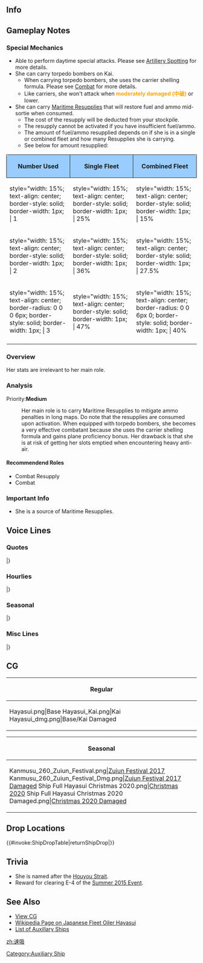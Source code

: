 ==Info==
{{KanmusuInfo|ID=260}}
{{KanmusuInfo|ID=260a}}

==Gameplay Notes==
===Special Mechanics===
* Able to perform daytime special attacks. Please see [[Combat/Artillery_Spotting|Artillery Spotting]] for more details.
* She can carry torpedo bombers on Kai. 
** When carrying torpedo bombers, she uses the carrier shelling formula. Please see [[Combat#Damage_Calculations|Combat]] for more details.
** Like carriers, she won't attack when <span style="color:orange;">'''moderately damaged (中破)'''</span> or lower.
* She can carry [[Maritime Resupply|Maritime Resupplies]] that will restore fuel and ammo mid-sortie when consumed.
** The cost of the resupply will be deducted from your stockpile.
** The resupply cannot be activated if you have insufficient fuel/ammo.
** The amount of fuel/ammo resupplied depends on if she is in a single or combined fleet and how many Resupplies she is carrying.
** See below for amount resupplied:
{| class="mw-collapsible" style="width: 45%;"
!style="width: 15%; text-align: center; border-radius: 6px 0 0 0; border-style: solid; border-width: 1px; background-color:#99CCFF" | '''Number Used'''
!style="width: 15%; text-align: center; border-style: solid; border-width: 1px; background-color:#99CCFF" | '''Single Fleet'''
!style="width: 15%; text-align: center; border-radius: 0 6px 0 0; border-style: solid; border-width: 1px; background-color:#99CCFF" | '''Combined Fleet'''
|-
|style="width: 15%; text-align: center; border-style: solid; border-width: 1px; | 1
|style="width: 15%; text-align: center; border-style: solid; border-width: 1px; | 25%
|style="width: 15%; text-align: center; border-style: solid; border-width: 1px; | 15%
|-
|style="width: 15%; text-align: center; border-style: solid; border-width: 1px; | 2
|style="width: 15%; text-align: center; border-style: solid; border-width: 1px; | 36%
|style="width: 15%; text-align: center; border-style: solid; border-width: 1px; | 27.5%
|-
|style="width: 15%; text-align: center; border-radius: 0 0 0 6px; border-style: solid; border-width: 1px; | 3
|style="width: 15%; text-align: center; border-style: solid; border-width: 1px; | 47%
|style="width: 15%; text-align: center; border-radius: 0 0 6px 0; border-style: solid; border-width: 1px; | 40%
|-
|}

===Overview===
Her stats are irrelevant to her main role.

===Analysis===
Priority:'''Medium'''

: Her main role is to carry Maritime Resupplies to mitigate ammo penalties in long maps. Do note that the resupplies are consumed upon activation. When equipped with torpedo bombers, she becomes a very effective combatant because she uses the carrier shelling formula and gains plane proficiency bonus. Her drawback is that she is at risk of getting her slots emptied when encountering heavy anti-air.

====Recommendend Roles====
* Combat Resupply
* Combat

===Important Info===
* She is a source of Maritime Resupplies.

==Voice Lines==
===Quotes===
{{ShipquoteHeader}}
{{ShipquoteKai
| scenario    =Introduction
| origin      =おはようございます。航空機搭載給油艦 速吸です。みなさんのサポート、頑張ります。
| translation =Good morning. I'm the aircraft carrying fleet oiler Hayasui. I'll do my best to support everyone.
| audio       =Hayasui-Intro.mp3
}}
{{ShipquoteKai
| scenario    =Introduction
| kai        =yes
| origin      =おはようございます。航空機搭載給油艦、速吸、頑張ります。艦載機出撃用意、バッチリです！
| translation =Good morning. I'm the aircraft carrying fleet oiler Hayasui and I'll do my best. My planes are all ready to deploy!
| audio       =HayasuiKai-Intro.mp3
}}
{{ShipquoteKai
| scenario    =Library
| origin      =随伴型の給油艦、速吸です。よろしくお願いします！様々な物資を補給できろ多用途給油艦でありながら、航空機の運用が可能な設計です。ミッドウエー海戦後の計画変更で流星の発信も可能となりました！
| translation =I'm Hayasui, the auxiliary-type fleet oiler. Pleased to meet you! I can supply various materials because I'm a multi purpose oiler, I'm also designed to operate aircraft. It's even possible that the Midway Operation could have been different if I was there to launch Ryuusei!	
| audio       =Hayasui-Library.mp3
}}
{{ShipquoteKai
| scenario    =Secretary 1
| origin      =はい！速吸、参ります！
| translation =Yes! Reporting in!
| audio       =Hayasui-Sec1.mp3
}}
{{ShipquoteKai
| scenario    =Secretary 1
| kai        =yes
| origin      =はい！　速吸、いつでもどうぞ。
| translation =Yes! I'm ready at any time.
| audio       =HayasuiKai-Sec1.mp3
}}
{{ShipquoteKai
| scenario    =Secretary 2
| origin      =提督さん、補給任務ですか？頑張ります！
| translation =Is it a supply mission, Admiral? I'll do my best!
| audio       =Hayasui-Sec2.mp3
}}
{{ShipquoteKai
| scenario    =Secretary 2
| kai        =yes
| origin      =提督さん、艦隊随伴任務ですか？　速吸、頑張ります！
| translation =A fleet auxiliary mission, Admiral? I'll do my best!
| audio       =HayasuiKai-Sec2.mp3
}}
{{ShipquoteKai
| scenario    =Secretary 3
| origin      =提督さん、ターンテーブルは…その…いえ…問題ありません…大丈夫です。
| translation =Admiral, that turntable... is... no... it's no problem... I'm fine.
| audio       =Hayasui-Sec3.mp3
}}
{{ShipquoteKai
| scenario    =Secretary 3
| kai        =yes
| origin      =提督さん？！…ターンテーブルは…ぁいえ、格納庫も…別に、その…大丈夫です。
| translation =Admiral?! ...The turntable is... Ah, it's nothing, the hangar is also... It's nothing much... I'm fine.
| audio       =HayasuiKai-Sec3.mp3
}}
{{ShipquoteKai
| scenario    =Secretary Idle
| origin      =えっと…次の作戦とか行かなくても…あっ…まだいいんですか？すみません、何かやることがあれば…はい、速吸待機してます！
| translation =Ummm... Is it still not time to... ah... go on the next operation? Sorry, there is something you need to do first... yes, I'll be on standby!
| audio       =Hayasui-SecIdle.mp3
}}
{{ShipquoteKai
| scenario    =Secretary (Married)
| origin      =提督さん、流星もいいですけど、水上機もいいですよね。瑞雲とか…あっ…違うです！最上さんとか日向さんとか…別に…
| translation =Even though Ryuusei are nice, seaplanes are nice too right, Admiral. Like Zuiuns... ah... That's not it! Mogami-san and Hyuuga-san are... special...
| audio       =Hayasui-SecMarried.mp3
}}
{{ShipquoteKai
| scenario    =Wedding
| origin      =提督さん、お呼びでしょうか？ん！？この箱を速吸に？開けてもいいですか？わぁ…きれい！あぁ！これって…これって！？
| translation =Did you call me, Admiral? Hmm!? Is this box for me? Can I open it? Whoa.. it's beautiful! AaH! Is this... really!?
| audio       =Hayasui-Wedding.mp3
}}
{{ShipquoteKai
| scenario    =Player's Score
| origin      =提督さん、最新の情報ですね？はい、ご用意します！
| translation =The latest information, Admiral? Yes, I'll get it!
| audio       =Hayasui-PlayerScore.mp3
}}
{{ShipquoteKai
| scenario    =Joining The Fleet
| origin      =はい、連合艦隊直属給油艦速吸、抜錨します！
| translation =Yes, fleet oiler Hayasui, setting sail under the banner of the Combined Fleet!
| audio       =Hayasui-JoinFleet.mp3
}}
{{ShipquoteKai
| scenario    =Equipment 1
| origin      =この機材は…あぁ…はい！速吸,運用可能です！
| translation =This equipment is... ah... yes! I can put it to use!
| audio       =Hayasui-Equip1.mp3
}}
{{ShipquoteKai
| scenario    =Equipment 2
| origin      =これなら…これなら艦隊の皆さんと一緒に戦えるかもしれません！
| translation =With this... with this I may be able to fight together with the rest of the fleet!
| audio       =Hayasui-Equip2.mp3
}}
{{ShipquoteKai
| scenario    =Equipment 2
| kai        =yes
| origin      =新型の流星ですか？　はぁ！、楽しみです♪
| translation =A new model of Ryuusei? Wow, I'm excited♪
| audio       =HayasuiKai-Equip2.mp3
}}
{{ShipquoteKai
| scenario    =Equipment 3
| origin      =お茶ですか？はい！
| translation =Some tea? Yes!
| audio       =Hayasui-Equip3.mp3
}}
{{ShipquoteKai
| scenario    =Supply
| origin      =そうか！速吸自身の補給も入りますもんね！提督さん、いつもありがとう！
| translation =That's right! Hayasui also needs resupplying! Thank you for everything, Admiral!
| audio       =Hayasui-Supply.mp3
}}
{{ShipquoteKai
| scenario    =Docking (Minor)
| origin      =すみません…儀装や補給設備が…はい！直します。
| translation =I'm sorry... the ceremonial equipment and supply facilities are... Yes! I'll fix them up.
| audio       =Hayasui-DockMinor.mp3
}}
{{ShipquoteKai
| scenario    =Docking (Major)
| origin      =やだ！？重油タンクに穴が？えっ！？弾薬庫や糧食かも？すみません、直します。
| translation =Oh no!? A hole in the fuel tank? Eh!? Even the magazine and provisions? I'm sorry, I'll get it fix it.
| audio       =Hayasui-DockMajor.mp3
}}
{{ShipquoteKai
| scenario    =Construction
| origin      =新しい艦が就役したみたいです。楽しみですね。
| translation =It seems that a new ship has been commissioned. I'm looking forward to it.
| audio       =Hayasui-Construction.mp3
}}
{{ShipquoteKai
| scenario    =Return From Sortie
| origin      =艦隊が戻ってきました！ああ～よかったみんな無事で…
| translation =The fleet has returned! Aah, thank goodness everyone is safe...
| audio       =Hayasui-SortieReturn.mp3
}}
{{ShipquoteKai
| scenario    =Starting A Sortie
| origin      =第一補給部隊、旗艦速吸、抜錨！艦隊出撃です！
| translation =First Resupply Unit, flagship Hayasui, setting sail! Fleet sortieing!
| audio       =Hayasui-Sortie.mp3
}}
{{ShipquoteKai
| scenario    =Starting A Sortie
| kai        =yes
| origin      =速吸船団、旗艦速吸、抜錨！　えへ、言ってみたかったんです。
| translation =Hayasui fleet, flagship Hayasui, setting sail! Ehe, I've always wanted to say that. 
| audio       =HayasuiKai-Sortie.mp3
}}
{{ShipquoteKai
| scenario    =Starting A Battle
| origin      =敵艦隊発見！？は、えっと…攻撃です。速吸航空隊、発艦始め！
| translation =Enemy fleet detected!? Ah, ummm... begin attack. Hayasui air wing, begin take off!
| audio       =Hayasui-BattleStart.mp3
}}
{{ShipquoteKai
| scenario    =Attack
| origin      =航空甲板、大丈夫？航空隊発艦！
| translation =Flight deck, all green? Air wing take off!
| audio       =Hayasui-Attack.mp3
}}
{{ShipquoteKai
| scenario    =Attack
| kai        =yes
| origin      =速吸航空隊、順次発艦！　かかれ！
| translation =Hayasui Air Wing, launch in order! Start up!
| audio       =HayasuiKai-Attack.mp3
}}
{{ShipquoteKai
| scenario    =Air Battle/Night Battle Attack
| origin      =速吸航空隊、頼みます！
| translation =Hayasui air wing, I'm counting on you!
| audio       =Hayasui-NightAttack.mp3
}}
{{ShipquoteKai
| scenario    =Air Battle/Night Battle Attack
| kai        =yes
| origin      =航空甲板、大丈夫？ 航空隊発艦！ 
| translation =Flight deck all good? Air wing, launch!
| audio       =Hayasui-Attack.mp3
}}
{{ShipquoteKai
| scenario    =Night Battle
| origin      =夜戦…ん…やるしかないです！主砲砲戦よい、突入します！
| translation =Night battle... hmmm... can't be helped! Begin artillery combat, charge!
| audio       =Hayasui-NightBattle.mp3
}}
{{ShipquoteKai
| scenario    =MVP
| origin      =えぇー、速吸の航空隊が大戦果を挙げたんですか？素直に嬉しいです。嬉しい！
| translation =Eeh, Hayasui's air wing achieved a lot? I'm honestly happy. Really happy!
| audio       =Hayasui-MVP.mp3
}}
{{ShipquoteKai
| scenario    =Minor Damage 1
| origin      =ひゃっ…ひゃぁ！重油タンクは…平気？
| translation =Hiyaa... hiyaa! Is the fuel oil tank... alright?
| audio       =Hayasui-MinorDamage1.mp3
}}
{{ShipquoteKai
| scenario    =Minor Damage 2
| origin      =いー痛い…！ああ…大事な補給物資が…もう！
| translation =Owww...! Aah... the important supplies are... ugh!
| audio       =Hayasui-MinorDamage2.mp3
}}
{{ShipquoteKai
| scenario    =Major Damage
| origin      =被弾しました。私、防御力ないので、少しピンチです。
| translation =I'm hit. I don't have much defence so I'm in a bit of a pinch.
| audio       =Hayasui-MajorDamage.mp3
}}
{{ShipquoteKai
| scenario    =Sunk
| origin      =あっ…あれ…？体が傾いて…えぇー？速吸…沈んでいるの…？やだぁ…
| translation =Hu...huh...? My body is listing... eh? I'm... sinking...? No...
| audio       =Hayasui-Sinking.mp3
}}
|}<references/>

{{clear}}

===Hourlies===
{{ShipquoteHeader | type = hourly}}
{{ShipquoteKai
| scenario    =00:00
| origin      =提督さん、日付が変わりました。本日はこの速吸が、時刻をお知らせしますね。はい、任せて下さい！
| translation =The date has changed, Admiral. I, Hayasui, will be notifying you of the time today. Yes, please leave it to me!
| audio       =HayasuiKai-0000.mp3
}}
{{ShipquoteKai
| scenario    =01:00
| origin      =提督さん、マルヒトマルマルです。はい！　まだまだ速吸、大丈夫です！　ほら！
| translation =It's 0100, Admiral. Yes! I'm still fine! See!
| audio       =HayasuiKai-0100.mp3
}}
{{ShipquoteKai
| scenario    =02:00
| origin      =提督さん、マルフタ…マルマルです。や、やだ、眠くなってなんかいません！　はい！
| translation =It's 02...00, Admiral. N-no, I'm not sleepy at all! Yes!
| audio       =HayasuiKai-0200.mp3
}}
{{ShipquoteKai
| scenario    =03:00
| origin      =マルサン…マル…マル…あ、あれ？　はっ？！　お、起きてますって。全然大丈夫だもん！
| translation =03...0...0... Wh-wha? Huh?! I-I'm awake. I'm totally fine!
| audio       =HayasuiKai-0300.mp3
}}
{{ShipquoteKai
| scenario    =04:00
| origin      =マル、ヨン…マル…ふぅぅ…むにゃむにゃ…も、もう積み込めないですぅ…はぁ…むにゃむにゃ…
| translation =0,4...0... *sleeping noises*... *mumble mumble*... I-I can't carry any more... *sigh*... *mumble mumble*.
| audio       =HayasuiKai-0400.mp3
}}
{{ShipquoteKai
| scenario    =05:00
| origin      =ふぇ…ふぅ……はっ？！　や、やだ提督さん、どうして起こしてくれないんです？！　やだぁ…
| translation =*Sleeping noises*... Huh?! O-oh no, why didn't you wake me up, Admiral?! Oh no...
| audio       =HayasuiKai-0500.mp3
}}
{{ShipquoteKai
| scenario    =06:00
| origin      =マルロクマルマルです。提督さん…はい、すみません。朝食の準備、始めますね。
| translation =It's 0600. Yes, please excuse me... Admiral. I'll begin preparing breakfast right away.
| audio       =HayasuiKai-0600.mp3
}}
{{ShipquoteKai
| scenario    =07:00
| origin      =マルナナマルマル。そして、朝食の準備が出来ました。さぁ、召し上がれ！　麦飯にジャガイモのお味噌汁、魚の干物と、あと…
| translation =0700. And now, breakfast is ready. Barley rice, potato miso soup, dried fish, and...
| audio       =HayasuiKai-0700.mp3
}}
{{ShipquoteKai
| scenario    =08:00
| origin      =提督さん、マルハチマルマルです。あ、はい。間宮さんほどじゃありませんけど、糧食庫も完備ですので、お料理、得意なんです♪
| translation =It's 0800, Admiral. Ah, yes. I'm not as good as Mamiya-san but my provision storage is always fully stocked and I'm really good at cooking too♪
| audio       =HayasuiKai-0800.mp3
}}
{{ShipquoteKai
| scenario    =09:00
| origin      =提督さん、マルキュウマルマルです。さぁ、今日も頑張ってまいりましょう！
| translation =It's 0900, Admiral. Come on, let's continue working hard today!
| audio       =HayasuiKai-0900.mp3
}}
{{ShipquoteKai
| scenario    =10:00
| origin      =提督さん、ヒトマルマルマルです。まず、遠征艦隊の状況確認ですね。えーっと…
| translation =It's 1000, Admiral. Let's check the status of the expedition fleet to start. Errr...
| audio       =HayasuiKai-1000.mp3
}}
{{ShipquoteKai
| scenario    =11:00
| origin      =提督さん、ヒトヒトマルマルです。遠征はこれでよし。次は、演習でしょうか？　はい！
| translation =It's 1100, Admiral. The expeditions are all ok. Next is, exercises? Yes!
| audio       =HayasuiKai-1100.mp3
}}
{{ShipquoteKai
| scenario    =12:00
| origin      =提督さん、ヒトフタマルマル、正午です！お昼お持ちしますね？待ってて。
| translation =It's 1200, Admiral, it's noon! Do you want to have lunch? Just wait.
| audio       =HayasuiKai-1200.mp3
}}
{{ShipquoteKai
| scenario    =13:00
| origin      =ヒトサンマルマルです。提督さん、速吸のオムライス、いかがでしたか？　にひひ♪　ちょっと贅沢しちゃった。
| translation =1300. What did you think of my omelette rice, Admiral? Nihihi♪ I may have gone a bit overboard.
| audio       =HayasuiKai-1300.mp3
}}
{{ShipquoteKai
| scenario    =14:00
| origin      =提督さん、ヒトヨンマルマルです。さぁ、午後も頑張ってまいりましょう！
| translation =It's 1400, Admiral. Come on, let's work hard this afternoon too!
| audio       =HayasuiKai-1400.mp3
}}
{{ShipquoteKai
| scenario    =15:00
| origin      =ヒトゴーマルマルです。提督さん、ちょっとお茶とお菓子とかどうですか？　速吸、ご用意しますね？　待ってて。
| translation =1500. Would you like some tea and snacks, Admiral? I'll go prepare some alright? Just wait.
| audio       =HayasuiKai-1500.mp3
}}
{{ShipquoteKai
| scenario    =16:00
| origin      =提督さん、ヒトロクマルマルです。え、風早、ですか？　うぅん、しばらく会ってないです。確かトラックとかって…元気かな…
| translation =It's 1600, Admiral. Eh, Kazahaya? Ummm, I haven't seen her around in a while. If I recall she's in Truk... I hope she's doing well...<ref>Kazahaya is the name ship of Hayasui's class</ref>
| audio       =HayasuiKai-1600.mp3
}}
{{ShipquoteKai
| scenario    =17:00
| origin      =提督さん、ヒトナナマルマルです。夕日、綺麗ですね？　…いつまでも見ていたい。
| translation =It's 1700, Admiral. Isn't the sunset beautiful? ...I want to look at it forever.
| audio       =HayasuiKai-1700.mp3
}}
{{ShipquoteKai
| scenario    =18:00
| origin      =提督さん、ヒトハチマルマルです。お夕食はどうしましょう？　何がいいですか？　速吸、ご用意しますね！
| translation =It's 1800, Admiral. Would you like to have dinner? What would you like? I'll prepare it!
| audio       =HayasuiKai-1800.mp3
}}
{{ShipquoteKai
| scenario    =19:00
| origin      =ヒトキュウマルマル。はい、頑張って洋風ディナーをご用意です。メインはビーフステーキ！　はい、ビフテキです！　特別です！
| translation =1900. Yes, I can prepare a western-style dinner with some effort. The main will be steak! Yes, steak! It'll be special!
| audio       =HayasuiKai-1900.mp3
}}
{{ShipquoteKai
| scenario    =20:00
| origin      =提督、フタマルマルマルです。食後の珈琲をどうぞ。お夕食、お口にあいました？　本当？　良かった～！　えへへ♪
| translation =It's 2000, Admiral. Please have some after dinner coffee. Was dinner to your liking? Really? I'm glad~! Ehehe♪
| audio       =HayasuiKai-2000.mp3
}}
{{ShipquoteKai
| scenario    =21:00
| origin      =提督さん、フタヒトマルマルです。三水戦さんの方が、少し騒がしいですね。なんでしょうか？　え、ほっといていい？　あ、はい
| translation =It's 2100, Admiral. DesRon3 is being really noisy. What should we do? Eh, leave them be? Ah, yes.
| audio       =HayasuiKai-2100.mp3
}}
{{ShipquoteKai
| scenario    =22:00
| origin      =提督さん、フタフタマルマルです。え、大鷹さん、ですか？　あ、はい。いつかまた、ここで会えると思っています。きっと
| translation =It's 2200, Admiral. Eh, Taiyou-san? Ah, yes. I hope to meet her one day too. I really do.<ref>She participated in two convoys with the escort carrier [[Taiyou]]</ref>
| audio       =HayasuiKai-2200.mp3
}}
{{ShipquoteKai
| scenario    =23:00
| origin      =フタサンマルマルです！提督さん、今日も一日お疲れ様でした！　明日も頑張りましょう、はい！
| translation =It's 2300! Thanks for your hard work everyday, Admiral! Let's do our best tomorrow too, yes!
| audio       =HayasuiKai-2300.mp3
}}
|}<references/>

{{clear}}

===Seasonal===
{{SeasonalHeaderOld}}
{{SeasonalQuote
|scenario = [[Seasonal/Early_Autumn_2015_Seasonal_Update|Early Autumn 2015]]
|origin = 提督さん、秋ですね、秋。速吸、秋ってなんだかとっても好きなんです。焼き芋、焼いちゃいます？
|translation =	It’s autumn now, Admiral. I kinda like autumn a lot. Shall we roast some sweet potatoes?
|audio = Hayasui_Early_Autumn2015.ogg
|notes =
}}
{{SeasonalQuote
|scenario = [[Seasonal/Christmas_2015|Christmas 2015]]
|origin = 提督さん、メリークリスマス！速吸もケーキ作ったんですよ！はい、お口開けて！あ～ん！
|translation =	Merry Christmas, Admiral! I made a cake too! Yes, open wide! Say “Aah”!
|audio = Hayasui_Christmas_2015_Sec1.ogg
|notes =
}}
{{SeasonalQuote
|scenario = [[Seasonal/End_of_Year_2015|End of Year 2015]]
|origin = もう年末です、提督さん！大掃除！大掃除しないと！伊良子ちゃんたちも忙しそう！よし、速吸も頑張ります！はい！
|translation =	It’s already the end of the year, Admiral! Spring cleaning! I need to spring clean! Irako and the others look busy! Alright, I’ll work hard too! Yes!
|audio = Hayasui_Year_End_2015_Sec1.ogg
|notes = 
}}
{{SeasonalQuote
|scenario = [[Seasonal/New_Year_2016|New Year 2016]]
|origin = 提督さん、新年明けましておめでとうございます！本年もよろしくお願いたします！
|translation =	Happy New Year, Admiral! Please take care of me this year too!
|audio = Hayasui_New_Years_Day_2016_Sec1.ogg
|notes = 
}}
{{SeasonalQuote
|scenario = [[Seasonal/Setsubun_2016|Setsubun 2016]]
|origin = 節分ですね。はい、速吸も豆をいっぱいお持ちしました。一緒に投げましょう！えいっ！
|translation =	It’s Setsubun. Yes, I brought lots of beans. Let’s throw them together! Eii!
|audio = Hayasui_Setsubun_2016_Sec1.ogg
|notes = 
}}
{{SeasonalQuote
|scenario = [[Seasonal/Valentine%27s_Day_2016|Valentine’s Day 2016]]
|origin = 提督さん、このチョコレート受け取ってください。手作りです。
|translation =	Please accept these chocolates, Admiral. I made them myself.
|audio = Hayasui_Valentine_Sec1.ogg
|notes = 
}}
{{SeasonalQuote
|scenario = [[Seasonal/White_Day_2016|White Day 2016]]
|origin = えぇ、これを速吸に？チョコレートのお返し、ですか？提督さん、ありがとうございます！大事に大事に食べます！
|translation =	Eh, is this for me? In return for the chocolates? Thank you very much, Admiral! I’ll make sure to savour every last bit!
|audio = Hayasui_White_Day_2016.ogg
|notes = 
}}
{{SeasonalQuote
|scenario = [[Seasonal/Coming_of_Spring_2016|Spring 2016]]
|origin = 提督さん、春です！春の息吹を感じます！よ～し！この春も一緒に頑張りましょう！はい！
|translation =	It’s spring, Admiral! I can feel the signs of spring! Alright! I’ll work hard during spring too! Yes!
|audio = Hayasui_Spring_2016_Sec1.ogg
|notes = 
}}
{{SeasonalQuote
|scenario = [[Seasonal/Third_Anniversary|3rd Anniversary]]
|origin = 提督、三周年ですって、すごい！速吸も、ほんっとにうれしいです！はい！
|translation =	Amazing, it’s the 3rd Anniversary, Admiral! I’m really happy! Yes!
|audio = Hayasui_3rd_Anniversary_Sec1.mp3
|notes = 
}}
{{SeasonalQuote
|scenario = [[Seasonal/Rainy_Season_2016|Rainy Season 2016]]
|origin = 梅雨の季節はじとじとして少し苦手です。けど大丈夫です！いつだって、艦隊と提督さんをサポートします！はい！
|translation =	I don’t quite like how it gets so wet during the rainy season. But I’m still fine! I’ll always be here to support you and the fleet, Admiral! Yes!
|audio = Hayasui_Rainy_Season_2016_Sec1.mp3
|notes = 
}}
{{SeasonalQuote
|scenario = [[Seasonal/Summer_2016|Midsummer 2016]]
|origin = 今年も夏が来てしまいました。毎年この季節になると、少しお腹が痛くなるんです。うひひ…なんででしょうね…？
|translation =	Summer is finally here again. My stomach begins to hurt around this time of year. Uhihi… I wonder why…?<ref>She got hit by 3 torpedoes in amidships on 1944/08/19.</ref>
|audio = Hayasui_Sec1_Midsummer_2016.ogg
|notes = 
}}
{{SeasonalQuote
|scenario = [[Seasonal/Early_Summer_2017|Early Summer 2017]]
|origin = 今年も夏が来てしました。毎年この季節になると、少しお腹がいたくなるんです。えへへぇ、なんでしょうね。
|translation =	Summer is here again this year. I get a bit hungry everytime this season comes around. Ehehe, I wonder why.
|audio = Hayasui_Sec1_Summer_2017.mp3
|notes = 
}}
{{SeasonalQuote
|scenario = [[Seasonal/Setsubun_2018|Setsubun 2018]]
|origin = 提督さん、節分のお豆、補給要請ですか？はい、速吸、了解しました！
|translation =	You want to request a resupply of beans for Setsubun, Admiral? Yes, order accepted!
|audio = Hayasui_Setsubun_2018_Sec2.mp3
|notes = Secretary 2
}}
{{SeasonalQuote
|scenario = [[Seasonal/Setsubun_2018|Setsubun 2018]]
|origin = 提督さん、ターンテーブルに節分のお豆が…あぁ、そこ、そこです！うん、取れました！ありがとうございます！
|translation =	Admiral, the Setsubun beans on the turntable have… Ah, over there, right there! Yup, got them all! Thank you!
|audio = Hayasui_Setsubun_2018_Sec3.mp3
|notes = Secretary 3
}}
{{SeasonalQuote
|scenario = [[Seasonal/Valentine%27s_Day_2018|Valentine’s Day 2018]]
|origin = 提督さん、こ、このチョコレット、受け取ってください！て、手作りです。
|translation =	Pl-please accept this chocolate, Admiral! I-It’s handmade.
|audio = Hayasui_Valentines_2018_Sec_1.mp3
|notes = Secretary 1
}}
{{SeasonalQuote
|scenario = [[Seasonal/Valentine%27s_Day_2018|Valentine’s Day 2018]]
|origin = この魚雷…えっと…これ魚雷じゃなくて…あの…大井さん？あぁ、はい！了解です！補給いたします！
|translation =	This torpedo… Umm… it’s not a torpedo... Umm… Ooi? Ah, yes! Roger! Resupplying!
|audio = Hayasui_Valentines_2018_Sec_2.mp3
|notes = Secretary 2
}}
{{SeasonalQuote
|scenario = [[Seasonal/Coming_of_Spring_2018|Coming of Spring 2018]]
|origin = こ、この雰囲気は！？この、鎮守府の只ならの気配は…これはあれですね！また始まるんですね？瑞雲祭り！
|translation =	Th-this feeling is!? The Naval Base just doesn’t feel the same… It must mean it’s that! It’s starting again right? The Zuiun Festival!
|audio = Hayasui_Spring_2018_Sec1.mp3
|notes = Secretary 1. Zuiun Festival line
}}
{{SeasonalQuote
|scenario = [[Seasonal/Coming_of_Spring_2018|Coming of Spring 2018]]
|origin = 瑞雲、よし！速吸ジャージー、よし！みんなさんの法被、よし！提督さん、鎮守府瑞雲祭り、兵站準備、完了です！
|translation =	Zuiun, check! Hayasui jersey, check! Happi coats for everyone, check! All supplies for the Naval Base Zuiun Festival accounted for, Admiral!
|audio = Hayasui_Spring_2018_Sec2.mp3
|notes = Secretary 2. Zuiun Festival line
}}
{{SeasonalQuote
|scenario = [[Seasonal/Saury_2018|Saury 2018]]
|origin = うん、うん、、秋刀魚漁支援ですね？速吸、了解しました！漁の支援に特化した装備が大切なんですね？えっと…
|translation =	Yup, yup, saury fishing support right? Roger that! Bringing the proper equipment is important right? Let's see...
|audio = Hayasui_Sec1_Saury_2018.mp3
|notes = 
}}
{{SeasonalQuote
|scenario = [[Seasonal/Sixth_Anniversary|6th Anniversary]]
|origin = 提督さん、六周年ですって。すごい！すごすぎです！速吸も本当に嬉しいです。はい！
|translation =	Admiral, it's the 6th Anniversary. Amazing! It's really amazing! I'm really happy too. Yes!
|audio = Hayasui_6th_Anniversary_Sec3.mp3
|notes = Secretary 3
}}
{{SeasonalQuote
|scenario = [[Seasonal/Seventh_Anniversary|7th Anniversary 2020]]
|origin = 提督さん、七周年ですって。すごい！すごすぎです、なんか信じられません！速吸、本当に感謝です。
|translation =	Admiral, it's the 7th Anniversary! Amazing! It's so amazing, I can't believe it myself! I'm really thankful.
|audio = hayasui_7th_Anniversary_Secretary_2.mp3
|notes = Secretary 2
}}
|}<references/>

{{clear}}

===Misc Lines===
{{SeasonalHeaderOld}}
{{SeasonalQuote
|scenario = [[Seasonal/Final_Battle|Eve of the Final Battle 2018]]
|origin = いよいよ捷一号作戦ですね。いよいよ、この速吸も決戦幇助航空戦力として、頑張ります！艦隊随伴航空給油艦の本領、発揮したいと思います！
|translation =	It’s finally time for Operation Sho-1. That means it’s finally time for me to work hard providing air support for the final battle too! I’d like to show what a fleet aviation oiler can really do!
|audio = Hayasui_Kantai_Kessen_2018_Sec3.mp3
|notes = Secretary 3
}}
|}<references/>

{{clear}}

==CG==
{| class="mw-collapsible mw-collapsed wikitable" style="width: 100%;"
!Regular
|-
|<gallery>
Hayasui.png|Base
Hayasui_Kai.png|Kai
Hayasui_dmg.png|Base/Kai Damaged
</gallery>
|}

{| class="mw-collapsible mw-collapsed wikitable" style="width: 100%;"
!Seasonal
|-
|<gallery>
Kanmusu_260_Zuiun_Festival.png|[[Promotional_Collaboration_CG#June.2FJuly_2017_-_Zuiun_Festival|Zuiun Festival 2017]]
Kanmusu_260_Zuiun_Festival_Dmg.png|[[Promotional_Collaboration_CG#June.2FJuly_2017_-_Zuiun_Festival|Zuiun Festival 2017 Damaged]]
Ship Full Hayasui Christmas 2020.png|[[Seasonal/Christmas_2020|Christmas 2020]]
Ship Full Hayasui Christmas 2020 Damaged.png|[[Seasonal/Christmas_2020|Christmas 2020 Damaged]]
</gallery>
|}

==Drop Locations==
{{#invoke:ShipDropTable|returnShipDrop|{{PAGENAME}}}}

==Trivia==
* She is named after the [https://en.wikipedia.org/wiki/H%C5%8Dyo_Strait Houyou Strait].
*Reward for clearing E-4 of the [[Summer 2015 Event]].

==See Also==
*[[{{PAGENAMEE}}/Gallery|View {{PAGENAME}} CG]]
*[[:wikipedia:Japanese_fleet_oiler_Hayasui|Wikipedia Page on Japanese Fleet Oiler Hayasui]]
*[[Auxiliary_Ships|List of Auxillary Ships]]
{{Shiplist}}

[[Category:Auxiliary Ship]]
[[zh:速吸]]